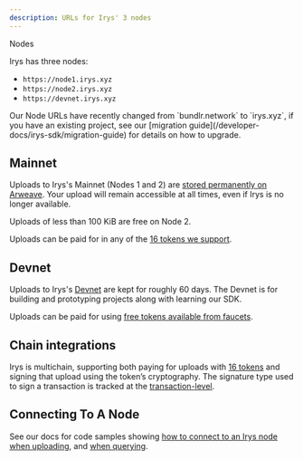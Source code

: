 ```yaml
---
description: URLs for Irys' 3 nodes
---
```



<div className="flex flex-col mt-5">
	<div className="flex items-end">
		<div className="">
			<Heading level={1}>Nodes</Heading>
		</div>
	</div>
</div>

Irys has three nodes:

-   `https://node1.irys.xyz`
-   `https://node2.irys.xyz`
-   `https://devnet.irys.xyz`

<Callout type="info" emoji="ℹ️">
	Our Node URLs have recently changed from `bundlr.network` to `irys.xyz`, if you have an existing project, see our
	[migration guide](/developer-docs/irys-sdk/migration-guide) for details on how to upgrade.
</Callout>

## Mainnet

Uploads to Irys's Mainnet (Nodes 1 and 2) are [stored permanently on Arweave](/learn/transaction-lifecycle). Your upload will remain accessible at all times, even if Irys is no longer available.

Uploads of less than 100 KiB are free on Node 2.

Uploads can be paid for in any of the [16 tokens we support](/overview/supported-tokens).

## Devnet

Uploads to Irys's [Devnet](/developer-docs/using-devnet) are kept for roughly 60 days. The Devnet is for building and prototyping projects along with learning our SDK.

Uploads can be paid for using [free tokens available from faucets](/overview/supported-tokens#devnet-tokens).

## Chain integrations

Irys is multichain, supporting both paying for uploads with [16 tokens](/overview/supported-tokens) and signing that upload using the token’s cryptography. The signature type used to sign a transaction is tracked at the [transaction-level](/learn/bundles).

## Connecting To A Node

See our docs for code samples showing [how to connect to an Irys node when uploading](/developer-docs/irys-sdk#connect-to-a-node), and [when querying](/developer-docs/query-sdk#changing-default-query-endpoints).
